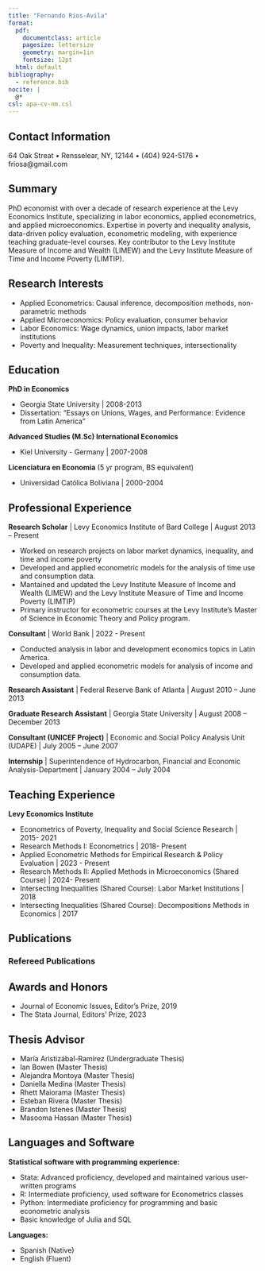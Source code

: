 ```yaml
---
title: "Fernando Rios-Avila"
format:
  pdf: 
    documentclass: article
    pagesize: lettersize
    geometry: margin=1in
    fontsize: 12pt
  html: default
bibliography: 
  - reference.bib
nocite: |
  @*
csl: apa-cv-nm.csl
---
```


## Contact Information

64 Oak Streat • Rensselear, NY, 12144 • (404) 924-5176 • friosa@gmail.com

## Summary

PhD economist with over a decade of research experience at the Levy Economics Institute, specializing in labor economics, applied econometrics, and applied microeconomics. Expertise in poverty and inequality analysis, data-driven policy evaluation, econometric modeling, with experience teaching graduate-level courses. Key contributor to the Levy Institute Measure of Income and Wealth (LIMEW) and the Levy Institute Measure of Time and Income Poverty (LIMTIP).

## Research Interests

- Applied Econometrics: Causal inference, decomposition methods, non-parametric methods
- Applied Microeconomics: Policy evaluation, consumer behavior
- Labor Economics: Wage dynamics, union impacts, labor market institutions
- Poverty and Inequality: Measurement techniques, intersectionality

## Education

**PhD in Economics** 

  - Georgia State University | 2008-2013
  - Dissertation: "Essays on Unions, Wages, and Performance: Evidence from Latin America"

**Advanced Studies (M.Sc) International Economics** 

  - Kiel University - Germany | 2007-2008

**Licenciatura en Economia** (5 yr program, BS equivalent) 

  - Universidad Católica Boliviana | 2000-2004
 

## Professional Experience

**Research Scholar** | Levy Economics Institute of Bard College | August 2013 – Present

- Worked on research projects on labor market dynamics, inequality, and time and income poverty
- Developed and applied econometric models for the analysis of time use and consumption data.
- Mantained and updated the Levy Institute Measure of Income and Wealth (LIMEW) and the Levy Institute Measure of Time and Income Poverty (LIMTIP)
- Primary instructor for econometric courses at the Levy Institute's Master of Science in Economic Theory and Policy program.

**Consultant** | World Bank | 2022 - Present

- Conducted analysis in labor and development economics topics in Latin America.
- Developed and applied econometric models for analysis of income and consumption data.

**Research Assistant** | Federal Reserve Bank of Atlanta | August 2010 – June 2013

**Graduate Research Assistant** | Georgia State University | August 2008 – December 2013

**Consultant (UNICEF Project)** | Economic and Social Policy Analysis Unit (UDAPE) | July 2005 – June 2007

**Internship** | Superintendence of Hydrocarbon, Financial and Economic Analysis-Department | January 2004 – July 2004

## Teaching Experience

**Levy Economics Institute**

- Econometrics of Poverty, Inequality and Social Science Research  |  2015- 2021
- Research Methods I: Econometrics | 2018- Present
- Applied Econometric Methods for Empirical Research & Policy Evaluation | 2023 - Present
- Research Methods II: Applied Methods in Microeconomics (Shared Course) | 2024- Present
- Intersecting Inequalities (Shared Course): Labor Market Institutions  |  2018
- Intersecting Inequalities (Shared Course): Decompositions Methods in Economics  |  2017

## Publications

### Refereed Publications

::: {#refs}
:::

## Awards and Honors

- Journal of Economic Issues, Editor's Prize, 2019
- The Stata Journal, Editors' Prize, 2023

## Thesis Advisor

- María Aristizábal-Ramírez (Undergraduate Thesis)
- Ian Bowen (Master Thesis)
- Alejandra Montoya (Master Thesis)
- Daniella Medina (Master Thesis)
- Rhett Maiorama (Master Thesis)
- Esteban Rivera (Master Thesis)
- Brandon Istenes (Master Thesis)
- Masooma Hassan (Master Thesis)

## Languages and Software

**Statistical software with programming experience:**

- Stata: Advanced proficiency, developed and maintained various user-written programs
- R: Intermediate proficiency, used software for Econometrics classes
- Python: Intermediate proficiency for programming and basic econometric analysis
- Basic knowledge of Julia and SQL
  
**Languages:** 

- Spanish (Native)
- English (Fluent)

